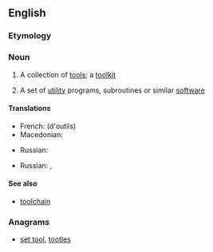 ==English==

===Etymology===
{{compound|tool|set|lang=en}}

===Noun===
{{en-noun}}

# A collection of [[tool]]s; a [[toolkit]]
# {{label|en|computing}} A set of [[utility]] programs, subroutines or similar [[software]]

====Translations====
{{trans-top|collection of tools}}
* French: {{t+|fr|jeu|m}} (d'outils)
* Macedonian: {{t|mk|прибор|m|tr=príbor|sc=Cyrl}}
{{trans-mid}}
* Russian: {{t|ru|набо́р инструме́нтов|m}}
{{trans-bottom}}

{{trans-top|set of utility programs, subroutines or similar software}}
* Russian: {{t|ru|инструмента́льные сре́дства|n-p}}, {{t|ru|паке́т програ́мм|m}}
{{trans-mid}}
{{trans-bottom}}

====See also====
* [[toolchain]]

===Anagrams===
* [[set tool#English|set tool]], [[tootles#English|tootles]]